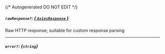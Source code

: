 {/* Autogenerated DO NOT EDIT  */}
##### `rawResponse?`: [*{ `AxiosResponse` }*](https://axios-http.com/docs/res_schema)
Raw HTTP response; suitable for custom response parsing

---
##### `error?`: *{`string`}*


